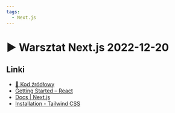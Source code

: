 ```yaml
---
tags:
  - Next.js
---
```



# ▶️ Warsztat Next.js 2022-12-20

<VimeoPlayer videoId="783105383" />

## Linki

- [💾 Kod źródłowy](https://github.com/codisity/nextjs-gh-template)
- [Getting Started – React](https://legacy.reactjs.org/docs/getting-started.html)
- [Docs | Next.js](https://nextjs.org/docs)
- [Installation - Tailwind CSS](https://tailwindcss.com/docs/installation)
